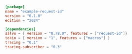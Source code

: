 
```toml  title="request-id/Cargo.toml"
[package]
name = "example-request-id"
version = "0.1.0"
edition = "2024"

[dependencies]
salvo = { version = "0.78.0", features = ["request-id"]}
tokio = { version = "1", features = ["macros"] }
tracing = "0.1"
tracing-subscriber = "0.3"

```